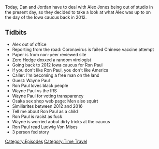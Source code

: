 {{DEFAULTSORT:
    #_EPISODE_0395:Ghosts Of Caucuses Past
}}{{Episode
    | title           = Ghosts Of Caucuses Past
    | caption         = Listen to this episode on [https://knowledgefight.libsyn.com/knowledge-fight-ghosts-of-caucuses-past Libsyn] [https://open.spotify.com/episode/30odmnUqMjBXerQkZWMxLG Spotify], Read the [[Transcript/395: Ghosts Of Caucuses Past|Unofficial Transcript]]
    | episodeNumber   = 395
    | length          = 01:14:20
    | airDate         = February 5, 2020
    | coverageDate    = January 3, 2012
    | episodeType     = [[:Category:Time Travel|Time Travel]]
    | appearance      = [[Ron Paul]], [[Wayne Paul]], [[Ludwig Von Mises]]
    | previousEpisode = [[394: January 31, 2020]]
    | nextEpisode     = [[396: February 6, 2020]]
}}

{{Stub}}

Today, Dan and Jordan have to deal with Alex Jones being out of studio in the present day, so they decided to take a look at what Alex was up to on the day of the Iowa caucus back in 2012.

==Tidbits==

*Alex out of office
*Reporting from the road: Coronavirus is failed Chinese vaccine attempt
*Paper is from non-peer reviewed site
*Zero Hedge doxxed a random virologist
*Going back to 2012 Iowa caucus for Ron Paul
*If you don't like Ron Paul, you don't like America
*Caller: I'm becoming a free man on the land
*Guest: Wayne Paul
*Ron Paul loves black people
*Wayne Paul vs the IRS
*Wayne Paul for voting transparency
*Osaka sex shop web page: Men also squirt
*Similiarites between 2012 and 2016
*Tell me about Ron Paul as a child
*Ron Paul is racist as fuck
*Wayne is worried aobut dirty tricks at the caucus
*Ron Paul read Ludwig Von Mises
*3 person fed story

[[Category:Episodes]]
[[Category:Time Travel]]

